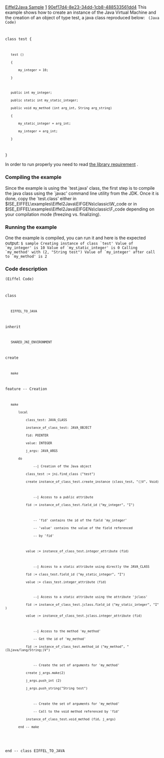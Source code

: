 [[Property:title|Eiffel2Java Sample]]
[[Property:weight|1]]
[[Property:uuid|90ef17d4-8e23-34dd-1cb8-488533561dd4]]
This example shows how to create an instance of the Java Virtual Machine and the creation of an object of type <eiffel>test</eiffel>, a java class reproduced below: 
<code lang="java">
(Java Code)

class test 
{
	test () 
	{
		my_integer = 10;
	}

	public int my_integer;
	public static int my_static_integer;
	public void my_method (int arg_int, String arg_string) 
	{		
		my_static_integer = arg_int;
		my_integer = arg_int;
	}
}
</code>

In order to run properly you need to read [[Eiffel2Java|the library requirement]] . 

===Compiling the example===

Since the example is using the `test.java' class, the first step is to compile the java class using the `javac' command line utility from the JDK. Once it is done, copy the `test.class' either in $ISE_EIFFEL\examples\Eiffel2Java\EIFGENs\classic\W_code or in $ISE_EIFFEL\examples\Eiffel2Java\EIFGENs\classic\F_code depending on your compilation mode (freezing vs. finalizing).

===Running the example===

One the example is compiled, you can run it and here is the expected output:
<code>
$ sample
Creating instance of class `test'
Value of `my_integer' is 10
Value of `my_static_integer' is 0
Calling `my_method' with (2, "String test")
Value of `my_integer' after call to `my_method' is 2
</code>

===Code description===
<code>(Eiffel Code)
		
class
    EIFFEL_TO_JAVA
inherit
    SHARED_JNI_ENVIRONMENT

create
    make

feature -- Creation
	
    make
        local
            class_test: JAVA_CLASS
            instance_of_class_test: JAVA_OBJECT	
            fid: POINTER
            value: INTEGER
            j_args: JAVA_ARGS
        do
                --| Creation of the Java object
            class_test := jni.find_class ("test")
            create instance_of_class_test.create_instance (class_test, "()V", Void)
			
                --| Access to a public attribute
            fid := instance_of_class_test.field_id ("my_integer", "I")
			
                -- 'fid' contains the id of the field 'my_integer'
                -- 'value' contains the value of the field referenced	
                -- by 'fid'
				
            value := instance_of_class_test.integer_attribute (fid)
			
                --| Access to a static attribute using directly the JAVA_CLASS
            fid := class_test.field_id ("my_static_integer", "I")
            value := class_test.integer_attribute (fid)

			
                --| Access to a static attribute using the attribute 'jclass'
            fid := instance_of_class_test.jclass.field_id ("my_static_integer", "I")
            value := instance_of_class_test.jclass.integer_attribute (fid)
			
                --| Access to the method 'my_method'
                -- Get the id of 'my_method'
            fid := instance_of_class_test.method_id ("my_method", "(ILjava/lang/String;)V")	

                -- Create the set of arguments for 'my_method'
            create j_args.make(2)
            j_args.push_int (2)
            j_args.push_string("String test")
			
                -- Create the set of arguments for 'my_method'
                -- Call to the void method referenced by 'fid'
            instance_of_class_test.void_method (fid, j_args)
        end -- make
		
end -- class EIFFEL_TO_JAVA</code>




